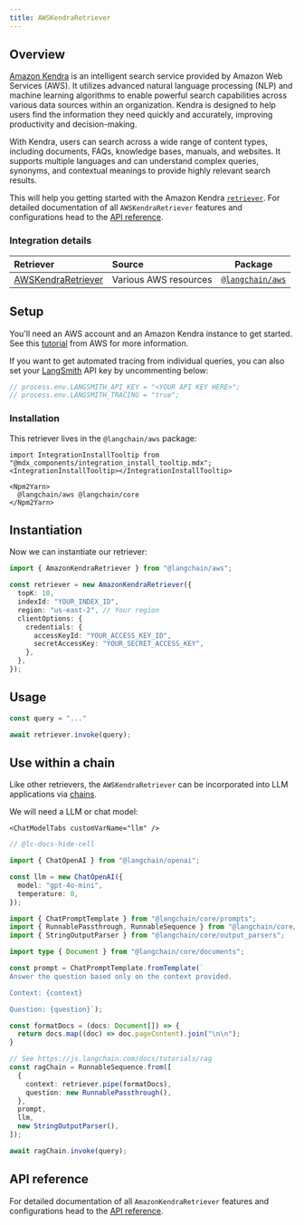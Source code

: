 ```yaml
---
title: AWSKendraRetriever
---
```


## Overview

[Amazon Kendra](https://aws.amazon.com/kendra/) is an intelligent search service provided by Amazon Web Services (AWS).
It utilizes advanced natural language processing (NLP) and machine learning algorithms to enable powerful search capabilities across various data sources within an organization.
Kendra is designed to help users find the information they need quickly and accurately, improving productivity and decision-making.

With Kendra, users can search across a wide range of content types, including documents, FAQs, knowledge bases, manuals, and websites.
It supports multiple languages and can understand complex queries, synonyms, and contextual meanings to provide highly relevant search results.

This will help you getting started with the Amazon Kendra [`retriever`](/oss/javascript/concepts/retrievers). For detailed documentation of all `AWSKendraRetriever` features and configurations head to the [API reference](https://api.js.langchain.com/classes/langchain_aws.AmazonKendraRetriever.html).

### Integration details

| Retriever | Source | Package |
| :--- | :--- | :---: |
[AWSKendraRetriever](https://api.js.langchain.com/classes/langchain_aws.AmazonKendraRetriever.html) | Various AWS resources | [`@langchain/aws`](https://www.npmjs.com/package/@langchain/aws) |

## Setup

You'll need an AWS account and an Amazon Kendra instance to get started. See this [tutorial](https://docs.aws.amazon.com/kendra/latest/dg/getting-started.html) from AWS for more information.

If you want to get automated tracing from individual queries, you can also set your [LangSmith](https://docs.smith.langchain.com/) API key by uncommenting below:

```typescript
// process.env.LANGSMITH_API_KEY = "<YOUR API KEY HERE>";
// process.env.LANGSMITH_TRACING = "true";
```

### Installation

This retriever lives in the `@langchain/aws` package:

```{=mdx}
import IntegrationInstallTooltip from "@mdx_components/integration_install_tooltip.mdx";
<IntegrationInstallTooltip></IntegrationInstallTooltip>

<Npm2Yarn>
  @langchain/aws @langchain/core
</Npm2Yarn>
```

## Instantiation

Now we can instantiate our retriever:

```typescript
import { AmazonKendraRetriever } from "@langchain/aws";

const retriever = new AmazonKendraRetriever({
  topK: 10,
  indexId: "YOUR_INDEX_ID",
  region: "us-east-2", // Your region
  clientOptions: {
    credentials: {
      accessKeyId: "YOUR_ACCESS_KEY_ID",
      secretAccessKey: "YOUR_SECRET_ACCESS_KEY",
    },
  },
});
```

## Usage

```typescript
const query = "..."

await retriever.invoke(query);
```

## Use within a chain

Like other retrievers, the `AWSKendraRetriever` can be incorporated into LLM applications via [chains](/oss/javascript/how-to/sequence/).

We will need a LLM or chat model:

```{=mdx}
<ChatModelTabs customVarName="llm" />
```

```typescript
// @lc-docs-hide-cell

import { ChatOpenAI } from "@langchain/openai";

const llm = new ChatOpenAI({
  model: "gpt-4o-mini",
  temperature: 0,
});
```

```typescript
import { ChatPromptTemplate } from "@langchain/core/prompts";
import { RunnablePassthrough, RunnableSequence } from "@langchain/core/runnables";
import { StringOutputParser } from "@langchain/core/output_parsers";

import type { Document } from "@langchain/core/documents";

const prompt = ChatPromptTemplate.fromTemplate(`
Answer the question based only on the context provided.

Context: {context}

Question: {question}`);

const formatDocs = (docs: Document[]) => {
  return docs.map((doc) => doc.pageContent).join("\n\n");
}

// See https://js.langchain.com/docs/tutorials/rag
const ragChain = RunnableSequence.from([
  {
    context: retriever.pipe(formatDocs),
    question: new RunnablePassthrough(),
  },
  prompt,
  llm,
  new StringOutputParser(),
]);
```

```typescript
await ragChain.invoke(query);
```

## API reference

For detailed documentation of all `AmazonKendraRetriever` features and configurations head to the [API reference](https://api.js.langchain.com/classes/langchain_aws.AmazonKendraRetriever.html).
